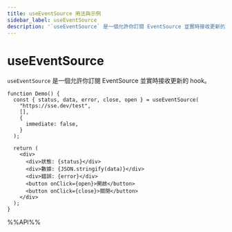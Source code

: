 ```yaml
---
title: useEventSource 用法與示例
sidebar_label: useEventSource
description: '`useEventSource` 是一個允許你訂閱 EventSource 並實時接收更新的 hook。 本文介紹其用法、最佳實踐與代碼示例。'
---
```

# useEventSource

`useEventSource` 是一個允許你訂閱 EventSource 並實時接收更新的 hook。

```tsx live
function Demo() {
  const { status, data, error, close, open } = useEventSource(
    "https://sse.dev/test",
    [],
    {
      immediate: false,
    }
  );

  return (
    <div>
      <div>狀態: {status}</div>
      <div>數據: {JSON.stringify(data)}</div>
      <div>錯誤: {error}</div>
      <button onClick={open}>開啟</button>
      <button onClick={close}>關閉</button>
    </div>
  );
}
```

%%API%%
